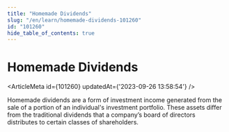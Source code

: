 ```yaml
---
title: "Homemade Dividends"
slug: "/en/learn/homemade-dividends-101260"
id: "101260"
hide_table_of_contents: true
---
```



# Homemade Dividends

<ArticleMeta id={101260} updatedAt={'2023-09-26 13:58:54'} />
<div className='border-solid border-b border-t-0 my-4 border-[var(--ifm-color-gray-300)]' />

Homemade dividends are a form of investment income generated from the sale of a portion of an individual's investment portfolio. These assets differ from the traditional dividends that a company’s board of directors distributes to certain classes of shareholders.
